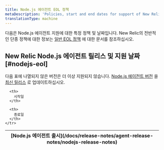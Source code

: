 ```yaml
---
title: Node.js 에이전트 EOL 정책
metaDescription: 'Policies, start and end dates for support of New Relic Node.js agent releases.'
translationType: machine
---
```


다음은 Node.js 에이전트 지원에 대한 특정 정책 및 날짜입니다. New Relic의 전반적인 단종 정책에 대한 정보는 [일반 EOL 정책](/docs/licenses/end-of-life/notification-changes-new-relic-saas-features-distributed-software/) 에 대한 문서를 참조하십시오.

## New Relic Node.js 에이전트 릴리스 및 지원 날짜 [#nodejs-eol]

다음 표에 나열되지 않은 버전은 더 이상 지원되지 않습니다. [Node.js 에이전트 버전](/docs/apm/agents/nodejs-agent/installation-configuration/update-nodejs-agent) 을 [최신 릴리스](/docs/release-notes/agent-release-notes/nodejs-release-notes) 로 업데이트하십시오.

<table>
  <thead>
    <tr>
      <th>
        [Node.js 에이전트 출시](/docs/release-notes/agent-release-notes/nodejs-release-notes)
      </th>

      <th>
        시작일
      </th>

      <th>
        종료일
      </th>
    </tr>
  </thead>
  <EolPage agent="nodejs" locale="ko" />
</table>